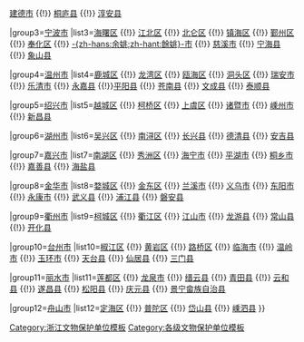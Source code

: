 {{Navbox
|name=浙江各级文物保护单位
|title=[[浙江省]]各级文物保护单位
|above=国家级：[[浙江全国重点文物保护单位列表]]　　省级：[[浙江省文物保护单位]]
|image=[[File:China Zhejiang.svg|80px]]
|state={{{state<includeonly>|collapsed</includeonly>}}}

|group2=[[杭州市各级文物保护单位列表|杭州市]]
|list2=[[杭州市文物保护单位|杭州市]] {{!}} [[建德市文物保护单位|建德市]] {{!}} [[桐庐县文物保护单位|桐庐县]] {{!}} [[淳安县文物保护单位|淳安县]]

|group3=[[宁波市文物保护单位|宁波市]]
|list3=[[海曙区各级文物保护单位列表|海曙区]] {{!}} [[宁波市江北区各级文物保护单位列表|江北区]] {{!}} [[北仑区各级文物保护单位列表|北仑区]] {{!}} [[宁波市镇海区各级文物保护单位列表|镇海区]] {{!}} [[鄞州区各级文物保护单位列表|鄞州区]] {{!}} [[奉化区各级文物保护单位列表|奉化区]] {{!}} [[余姚市各级文物保护单位列表|-{zh-hans:余姚;zh-hant:餘姚}-市]] {{!}} [[慈溪市各级文物保护单位列表|慈溪市]] {{!}} [[浙江省宁海县各级文物保护单位列表|宁海县]] {{!}} [[象山县各级文物保护单位列表|象山县]]

|group4=[[温州市文物保护单位|温州市]]
|list4=[[鹿城区各级文物保护单位列表|鹿城区]] {{!}} [[龙湾区各级文物保护单位列表|龙湾区]] {{!}} [[瓯海区各级文物保护单位列表|瓯海区]] {{!}} [[洞头区各级文物保护单位列表|洞头区]] {{!}} [[瑞安市各级文物保护单位列表|瑞安市]] {{!}} [[乐清市各级文物保护单位列表|乐清市]] {{!}} [[永嘉县各级文物保护单位列表|永嘉县]] {{!}}[[平阳县各级文物保护单位列表|平阳县]] {{!}} [[苍南县各级文物保护单位列表|苍南县]] {{!}} [[文成县各级文物保护单位列表|文成县]] {{!}} [[泰顺县各级文物保护单位列表|泰顺县]]

|group5=[[绍兴市文物保护单位|绍兴市]]
|list5=[[越城区各级文物保护单位列表|越城区]] {{!}} [[柯桥区各级文物保护单位列表|柯桥区]] {{!}} [[上虞区各级文物保护单位列表|上虞区]] {{!}} [[诸暨市各级文物保护单位列表|诸暨市]] {{!}} [[嵊州市各级文物保护单位列表|嵊州市]] {{!}} [[新昌县各级文物保护单位列表|新昌县]]

|group6=[[湖州市文物保护单位|湖州市]]
|list6=[[吴兴区各级文物保护单位列表|吴兴区]] {{!}} [[南浔区各级文物保护单位列表|南浔区]] {{!}} [[长兴县各级文物保护单位列表|长兴县]] {{!}} [[德清县各级文物保护单位列表|德清县]] {{!}} [[安吉县各级文物保护单位列表|安吉县]]

|group7=[[嘉兴市文物保护单位|嘉兴市]]
|list7=[[南湖区各级文物保护单位列表|南湖区]] {{!}} [[秀洲区各级文物保护单位列表|秀洲区]] {{!}} [[海宁市各级文物保护单位列表|海宁市]] {{!}} [[平湖市各级文物保护单位列表|平湖市]] {{!}} [[桐乡市各级文物保护单位列表|桐乡市]] {{!}} [[嘉善县各级文物保护单位列表|嘉善县]] {{!}} [[海盐县各级文物保护单位列表|海盐县]]

|group8=[[金华市文物保护单位|金华市]]
|list8=[[婺城区各级文物保护单位列表|婺城区]] {{!}} [[金东区各级文物保护单位列表|金东区]] {{!}} [[兰溪市各级文物保护单位列表|兰溪市]] {{!}} [[义乌市各级文物保护单位列表|义乌市]] {{!}} [[东阳市各级文物保护单位列表|东阳市]] {{!}} [[永康市各级文物保护单位列表|永康市]] {{!}} [[武义县各级文物保护单位列表|武义县]] {{!}} [[浦江县各级文物保护单位列表|浦江县]] {{!}} [[磐安县各级文物保护单位列表|磐安县]]

|group9=[[衢州市文物保护单位|衢州市]]
|list9=[[柯城区各级文物保护单位列表|柯城区]] {{!}} [[衢江区各级文物保护单位列表|衢江区]] {{!}} [[江山市各级文物保护单位列表|江山市]] {{!}} [[龙游县各级文物保护单位列表|龙游县]] {{!}} [[常山县各级文物保护单位列表|常山县]] {{!}} [[开化县各级文物保护单位列表|开化县]]

|group10=[[台州市文物保护单位|台州市]]
|list10=[[椒江区各级文物保护单位列表|椒江区]] {{!}} [[黄岩区各级文物保护单位列表|黄岩区]] {{!}} [[路桥区各级文物保护单位列表|路桥区]] {{!}} [[临海市各级文物保护单位列表|临海市]] {{!}} [[温岭市各级文物保护单位列表|温岭市]] {{!}} [[玉环市各级文物保护单位列表|玉环市]] {{!}} [[天台县各级文物保护单位列表|天台县]] {{!}} [[仙居县各级文物保护单位列表|仙居县]] {{!}} [[三门县各级文物保护单位列表|三门县]]

|group11=[[丽水市文物保护单位|丽水市]]
|list11=[[莲都区各级文物保护单位列表|莲都区]] {{!}} [[龙泉市各级文物保护单位列表|龙泉市]] {{!}} [[缙云县各级文物保护单位列表|缙云县]] {{!}} [[青田县各级文物保护单位列表|青田县]] {{!}} [[云和县各级文物保护单位列表|云和县]] {{!}} [[遂昌县各级文物保护单位列表|遂昌县]] {{!}} [[松阳县各级文物保护单位列表|松阳县]] {{!}} [[庆元县各级文物保护单位列表|庆元县]] {{!}} [[景宁畲族自治县各级文物保护单位列表|景宁畲族自治县]]

|group12=[[舟山市文物保护单位|舟山市]]
|list12=[[定海区各级文物保护单位列表|定海区]] {{!}} [[舟山市普陀区各级文物保护单位列表|普陀区]] {{!}} [[岱山县各级文物保护单位列表|岱山县]] {{!}} [[嵊泗县各级文物保护单位列表|嵊泗县]]
}}<noinclude>
[[Category:浙江文物保护单位模板]]
[[Category:各级文物保护单位模板]]
</noinclude>